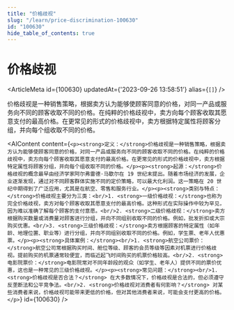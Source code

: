 ```yaml
---
title: "价格歧视"
slug: "/learn/price-discrimination-100630"
id: "100630"
hide_table_of_contents: true
---
```



# 价格歧视

<ArticleMeta id={100630} updatedAt={'2023-09-26 13:58:51'} alias={`[]`} />
<div className='border-solid border-b border-t-0 my-4 border-[var(--ifm-color-gray-300)]' />

价格歧视是一种销售策略，根据卖方认为能够使顾客同意的价格，对同一产品或服务向不同的顾客收取不同的价格。在纯粹的价格歧视中，卖方向每个顾客收取其愿意支付的最高价格。在更常见的形式的价格歧视中，卖方根据特定属性将顾客分组，并向每个组收取不同的价格。

<AIContent content={`<p><strong>定义：</strong>价格歧视是一种销售策略，根据卖方认为能够使顾客同意的价格，对同一产品或服务向不同的顾客收取不同的价格。在纯粹的价格歧视中，卖方向每个顾客收取其愿意支付的最高价格。在更常见的形式的价格歧视中，卖方根据特定属性将顾客分组，并向每个组收取不同的价格。</p><p><strong>起源：</strong>价格歧视的概念最早由经济学家阿尔弗雷德·马歇尔在 19 世纪末提出。随着市场经济的发展，企业逐渐发现，通过对不同顾客群体实施不同的定价策略，可以最大化利润。这一策略在 20 世纪中期得到了广泛应用，尤其是在航空、零售和服务行业。</p><p><strong>类别与特点：</strong>价格歧视主要分为三类：<br/>1. <strong>一级价格歧视：</strong>也称为完全价格歧视，卖方对每个顾客收取其愿意支付的最高价格。这种形式在实际操作中较为罕见，因为难以准确了解每个顾客的支付意愿。<br/>2. <strong>二级价格歧视：</strong>卖方根据购买数量或消费量对顾客进行分组，并向不同组别收取不同的价格。例如，批发折扣或大宗购买优惠。<br/>3. <strong>三级价格歧视：</strong>卖方根据顾客的特定属性（如年龄、地理位置、职业等）进行分组，并向不同组别收取不同的价格。例如，学生票、老年人优惠票。</p><p><strong>具体案例：</strong><br/>1. <strong>航空公司票价：</strong>航空公司常根据购买时间、舱位等级、顾客的会员等级等因素对机票进行价格歧视。提前购买的机票通常较便宜，而临近起飞时间购买的机票价格较高。<br/>2. <strong>电影院票价：</strong>电影院常对不同年龄段的观众（如学生、老年人）提供不同的票价优惠，这也是一种常见的三级价格歧视。</p><p><strong>常见问题：</strong><br/>1. <strong>价格歧视是否合法？</strong> 在大多数情况下，价格歧视是合法的，但必须遵守反垄断法和公平竞争法。<br/>2. <strong>价格歧视对消费者有何影响？</strong> 对某些消费者来说，价格歧视可能带来更低的价格，但对其他消费者来说，可能会支付更高的价格。</p>`} id={100630} />
